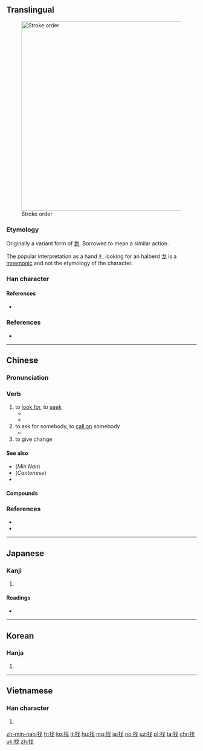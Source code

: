 ==Translingual==
[[File:找-bw.png|thumb|500px|Stroke order]]

===Etymology===
{{Han compound|扌|戈|c1=s|c2=p|ls=psc}}

Originally a variant form of [[划]]. Borrowed to mean a similar action.

The popular interpretation as a hand [[扌]] looking for an halberd [[戈]] is a [[mnemonic]] and not the etymology of the character.

===Han character===
{{Han char|rn=64|rad=手|as=04|sn=7|four=53050|canj=QI|ids=⿰扌戈}}

====References====
* {{Han ref|kx=0419.180|dkj=11851|dj=0766.100|hdz=31835.040|uh=627E|ud=25214|bh=A7E4|bd=42980}}

===References===
* {{cite web
|url=http://www.yellowbridge.com/chinese/character-etymology.php?zi=%E6%89%BE
|title=找 etymology
|work=YellowBridge
|language=Mandarin/English
|accessdate=2014-02-18}}

----

==Chinese==
{{zh-forms}}

===Pronunciation===
{{zh-pron
|m=zhǎo
|c=zaau2
|cat=v
}}

===Verb===
{{zh-verb}}

# to [[look for]], to [[seek]]
#* {{zh-usex|他 決定 出去 '''找''' 食物。|He decided to go out to '''search''' for food.}}
#* {{zh-usex|你 '''找''' 沒 '''找''' 沙發 后面？|Have you '''looked''' behind the sofa?}}
# to ask for somebody, to [[call on]] somebody
#* {{zh-usex|有 人 來 '''找''' 我 沒有？|Did anybody '''ask''' for me ?}}
# to give change
#: {{zh-usex|這 是 '''找''' 你 的 錢。|Here is your change.}}
#: {{zh-usex|不 用 '''找''' 了|Keep the change}}

====See also====
* (''Min Nan'') {{zh-l|揣|tr=[[chhē]], [[chhōe]]}}
* (''Cantonese'') {{zh-l|搵|tr=wan2}}
* {{zh-l|求}}

====Compounds====
{{der3
|{{zh-l|找彆扭/找别扭}}
|{{zh-l|找病}}
|{{zh-l|找補}}
|{{zh-l|找不自在}}
|{{zh-l|找碴}}, {{zh-l|找碴兒}}
|{{zh-l|找茬}}, {{zh-l|找茬兒}}
|{{zh-l|找岔子}}
|{{zh-l|找刺兒}}
|{{zh-l|找倒霉}}
|{{zh-l|找對象}}
|{{zh-l|找藉口/找借口}}
|{{zh-l|找樂子}}
|{{zh-l|找麻煩}}
|{{zh-l|找沒趣兒}}
|{{zh-l|找便宜}}
|{{zh-l|找平}}
|{{zh-l|找婆家}}
|{{zh-l|找齊}}
|{{zh-l|找錢}}
|{{zh-l|找竅門}}
|{{zh-l|找事}}
|{{zh-l|找死}}
|{{zh-l|找臺階兒/找台階兒/找台阶儿}}
|{{zh-l|找頭}}
|{{zh-l|找尋}}
|{{zh-l|找轍}}
|{{zh-l|找主}}, {{zh-l|找主兒}}
}}

===References===
* {{cite web
|url=http://www.mdbg.net/chindict/chindict.php?page=worddict&wdrst=0&wdqb=找
|title=找
|work=MDBG English to Chinese dictionary ( Based on CC-CEDICT )
|language=Mandarin/English
|accessdate=2014-02-14}}
* {{cite web
|url=http://www.jukuu.com/index.php
|title=Jukuu
|work=Jukuu
|language=Mandarin/English
|accessdate=2014-04-06}}

----

==Japanese==

===Kanji===
{{ja-kanji|grade=|rs=手04}}

# {{defn|lang=ja|sort=手04}}

====Readings====
* {{ja-readings|on=[[か]] (ka), [[げ]] (ge), [[そう]] (sō)|kun=[[さおさす]] (saosasu), [[たずねる]] (tazuneru)}}

----

==Korean==

===Hanja===
{{ko-hanja|hangeul=조|eumhun=|rv=jo|mr=cho|y=co}}

# {{defn|lang=ko|sort=手04}}

----

==Vietnamese==

===Han character===
{{vi-hantu|[[quơ]], [[hoa]], [[chết]], [[trảo]]|rs=手04}}

# {{defn|lang=vi|sort=手04}}

[[zh-min-nan:找]]
[[fr:找]]
[[ko:找]]
[[lt:找]]
[[hu:找]]
[[mg:找]]
[[ja:找]]
[[no:找]]
[[uz:找]]
[[pl:找]]
[[ta:找]]
[[chr:找]]
[[uk:找]]
[[zh:找]]